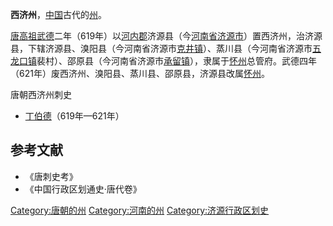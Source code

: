 '''西济州'''，[[中国|中国]]古代的[[州|州]]。

[[唐高祖|唐高祖]][[武德|武德]]二年（619年）以[[河内郡_(中国)|河内郡]]济源县（今[[河南省|河南省]][[济源市|济源市]]）置西济州，治济源县，下辖济源县、溴阳县（今河南省济源市[[克井镇|克井镇]]）、蒸川县（今河南省济源市[[五龙口镇|五龙口镇]]裴村）、邵原县（今河南省济源市[[承留镇|承留镇]]），隶属于[[怀州|怀州]]总管府。武德四年（621年）废西济州、溴阳县、蒸川县、邵原县，济源县改属[[怀州|怀州]]。
;唐朝西济州刺史
*[[丁伯德|丁伯德]]（619年—621年）

==参考文献==
*《唐刺史考》
*《中国行政区划通史·唐代卷》
{{DEFAULTSORT:X}}
[[Category:唐朝的州|Category:唐朝的州]]
[[Category:河南的州|Category:河南的州]] 
[[Category:济源行政区划史|Category:济源行政区划史]]